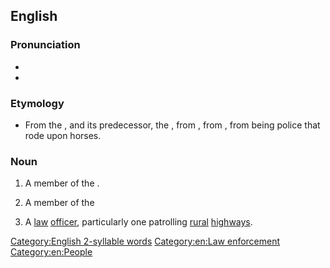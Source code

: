 {{also|mountie}}
==English==

===Pronunciation===
* {{audio|en|en-ca-mountie.ogg|Audio (CA)}}
* {{rhymes|en|aʊnti|s=2}}

===Etymology===
{{suffix|en|mount|ie}}
* {{sense|Canada}} From the {{m|en|Royal Canadian Mounted Police||{{l|en|RCMP}}}}, and its predecessor, the {{m|en|North West Mounted Police||{{l|en|NWMP}}}}, from {{m|en|mounted police}}, from {{m|en|mounted}}, from being police that rode upon horses.

===Noun===
{{en-noun}}

# {{lb|en|Canada|informal|policing}} A member of the {{w|lang=en|Royal Canadian Mounted Police}}.
#: {{syn|en|Queen's cowboy|gravel road cop}}
#: {{hyper|en|Mounties}}
# {{lb|en|Canada|informal|historical|policing}} A member of the {{w|lang=en|North West Mounted Police}}
# {{lb|en|US|informal}} A [[law]] [[officer]], particularly one patrolling [[rural]] [[highway]]s.

[[Category:English 2-syllable words]]
[[Category:en:Law enforcement]]
[[Category:en:People]]